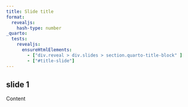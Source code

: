 ```yaml
---
title: Slide title
format:
  revealjs:
    hash-type: number
_quarto:
  tests:
    revealjs:
      ensureHtmlElements:
        - ["div.reveal > div.slides > section.quarto-title-block" ]
        - ["#title-slide"]
---
```


## slide 1

Content
